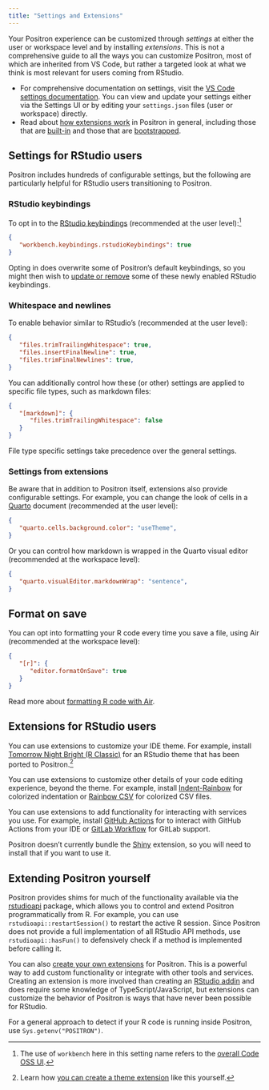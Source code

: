 ```yaml
---
title: "Settings and Extensions"
---
```


Your Positron experience can be customized through _settings_ at either the user or workspace level and by installing _extensions_.
This is not a comprehensive guide to all the ways you can customize Positron, most of which are inherited from VS Code, but rather a targeted look at what we think is most relevant for users coming from RStudio.

- For comprehensive documentation on settings, visit the [VS Code settings documentation](https://code.visualstudio.com/docs/configure/settings). You can view and update your settings either via the Settings UI or by editing your `settings.json` files (user or workspace) directly.
- Read about [how extensions work](extensions.qmd) in Positron in general, including those that are [built-in](extensions.qmd#built-in-extensions) and those that are [bootstrapped](extensions.qmd#bootstrapped-extensions).


## Settings for RStudio users

Positron includes hundreds of configurable settings, but the following are particularly helpful for RStudio users transitioning to Positron.

### RStudio keybindings

To opt in to the [RStudio keybindings](migrate-rstudio-keybindings.qmd) (recommended at the user level):[^1]

[^1]: The use of `workbench` here in this setting name refers to the [overall Code OSS UI](https://code.visualstudio.com/api/extension-capabilities/extending-workbench).

```json
{
   "workbench.keybindings.rstudioKeybindings": true
}
```

Opting in does overwrite some of Positron's default keybindings, so you might then wish to [update or remove](keyboard-shortcuts.qmd#custom-shortcuts) some of these newly enabled RStudio keybindings.

### Whitespace and newlines

To enable behavior similar to RStudio's (recommended at the user level):

```json
{
   "files.trimTrailingWhitespace": true,
   "files.insertFinalNewline": true,
   "files.trimFinalNewlines": true,
}
```

You can additionally control how these (or other) settings are applied to specific file types, such as markdown files:

```json
{
   "[markdown]": {
      "files.trimTrailingWhitespace": false
   }
}
```

File type specific settings take precedence over the general settings.

### Settings from extensions

Be aware that in addition to Positron itself, extensions also provide configurable settings. For example, you can change the look of cells in a [Quarto](quarto.qmd) document (recommended at the user level):

```json
{
   "quarto.cells.background.color": "useTheme",
}
```

Or you can control how markdown is wrapped in the Quarto visual editor (recommended at the workspace level):

```json
{
   "quarto.visualEditor.markdownWrap": "sentence",
}
```

## Format on save

You can opt into formatting your R code every time you save a file, using Air (recommended at the workspace level):

```json
{
   "[r]": {
      "editor.formatOnSave": true
   }
}
```

Read more about [formatting R code with Air](migrate-rstudio-code.qmd#formatting-r-code-with-air).

## Extensions for RStudio users

You can use extensions to customize your IDE theme. For example, install [Tomorrow Night Bright (R Classic)](https://open-vsx.org/extension/gvelasq/tomorrow-night-bright-r-classic) for an RStudio theme that has been ported to Positron.[^2]

[^2]: Learn how [you can create a theme extension](https://ivelasq.rbind.io/blog/positron-theme/) like this yourself.

You can use extensions to customize other details of your code editing experience, beyond the theme. For example, install [Indent-Rainbow](https://open-vsx.org/extension/oderwat/indent-rainbow) for colorized indentation or [Rainbow CSV](https://open-vsx.org/extension/mechatroner/rainbow-csv) for colorized CSV files.

You can use extensions to add functionality for interacting with services you use. For example, install [GitHub Actions](https://open-vsx.org/extension/GitHub/vscode-github-actions) for to interact with GitHub Actions from your IDE or [GitLab Workflow](https://open-vsx.org/extension/GitLab/gitlab-workflow) for GitLab support.

:::{.callout-note}
Positron doesn't currently bundle the [Shiny](https://open-vsx.org/extension/posit/shiny) extension, so you will need to install that if you want to use it.
:::

## Extending Positron yourself

Positron provides shims for much of the functionality available via the [rstudioapi](https://rstudio.github.io/rstudioapi/) package, which allows you to control and extend Positron programmatically from R. For example, you can use `rstudioapi::restartSession()` to restart the active R session. Since Positron does not provide a full implementation of all RStudio API methods, use `rstudioapi::hasFun()` to defensively check if a method is implemented before calling it.

You can also [create your own extensions](extension-development.qmd) for Positron. This is a powerful way to add custom functionality or integrate with other tools and services. Creating an extension is more involved than creating an [RStudio addin](https://docs.posit.co/ide/user/ide/guide/productivity/add-ins.html) and does require some knowledge of TypeScript/JavaScript, but extensions can customize the behavior of Positron is ways that have never been possible for RStudio.

For a general approach to detect if your R code is running inside Positron, use `Sys.getenv("POSITRON")`.
